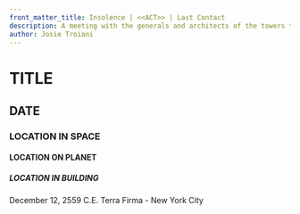 ```yaml
---
front_matter_title: Insolence | <<ACT>> | Last Contact
description: A meeting with the generals and architects of the towers to identify this coup and stop it.
author: Josie Troiani
---
```

# TITLE

## DATE

### LOCATION IN SPACE

#### LOCATION ON PLANET

##### LOCATION IN BUILDING

December 12, 2559 C.E.
Terra Firma - New York City
